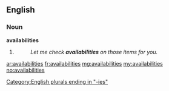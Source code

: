 ==English==

===Noun===
'''availabilities'''

# {{plural of|[[availability]]}}
#: ''Let me check '''availabilities''' on those items for you.''

[[Category:English plurals ending in "-ies"]]

[[ar:availabilities]]
[[fr:availabilities]]
[[mg:availabilities]]
[[my:availabilities]]
[[no:availabilities]]